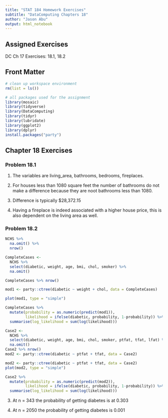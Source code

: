 ```yaml
---
title: "STAT 184 Homework Exercises" 
subtitle: "DataComputing Chapters 18"
author: "Jason Abu"
output: html_notebook
---
```


## Assigned Exercises

DC Ch 17 Exercises: 18.1, 18.2

## Front Matter

```r
# clean up workspace environment
rm(list = ls())

# all packages used for the assignment
library(mosaic)
library(tidyverse)
library(DataComputing)
library(tidyr)
library(lubridate)
library(ggplot2)
library(dplyr)
install.packages("party")

```



## Chapter 18 Exercises


### Problem 18.1
1. The variables are living_area, bathrooms, bedrooms, fireplaces.

2. For houses less than 1080 square feet the number of bathrooms do not make a difference because they are noot bathrooms less than 1080.

3. Difference is typically $28,372.15

4. Having a fireplace is indeed associated with a higher house price, this is also dependent on the living area as well.

### Problem 18.2
```r
NCHS %>%
  na.omit() %>%
  nrow()
```

```r
CompleteCases <- 
  NCHS %>%
  select(diabetic, weight, age, bmi, chol, smoker) %>%
  na.omit()
```

```r
CompleteCases %>% nrow()
```

```r
mod1 <- party::ctree(diabetic ~ weight + chol, data = CompleteCases)

plot(mod1, type = "simple")
```

```r
CompleteCases %>%
  mutate(probability = as.numeric(predict(mod1)), 
         likelihood = ifelse(diabetic, probability, 1-probability)) %>%
  summarise(log_likelihood = sum(log(likelihood)))
```


```r
Case2 <-
  NCHS %>%
  select(diabetic, weight, age, bmi, chol, smoker, ptfat, tfat, lfat) %>%
  na.omit()
Case2 %>% nrow()
mod2 <- party::ctree(diabetic ~ ptfat + tfat, data = Case2)

```

```r
mod2 <- party::ctree(diabetic ~ ptfat + tfat, data = Case2)
plot(mod2, type = "simple")
```


```r
Case2 %>%
  mutate(probability = as.numeric(predict(mod2)),
         likelihood = ifelse(diabetic, probability, 1-probability)) %>%
  summarise(log_likelihood = sum(log(likelihood)))

```

3. At n = 343 the probability of getting diabetes is at 0.303


4. At n  = 2050 the probability of getting diabetes is 0.001


